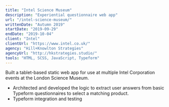```yaml
---
title: "Intel Science Museum"
description: "Experiential questionnaire web app"
url: "/intel-science-museum/"
writtenDate: "Autumn 2019"
startDate: "2019-09-29"
endDate: "2019-10-04"
client: "Intel"
clientUrl: "https://www.intel.co.uk/"
agency: "Hill+Knowlton Strategies"
agencyUrl: "http://hkstrategies.studio/"
tools: "HTML, SCSS, JavaScript, Typeform"
---
```


Built a tablet-based static web app for use at multiple Intel Corporation events at the London Science Museum.

- Architected and developed the logic to extract user answers from basic Typeform questionnaires to select a matching product.
- Typeform integration and testing
